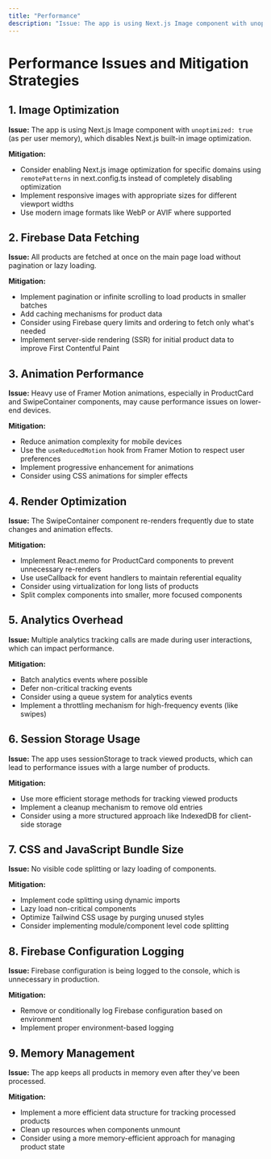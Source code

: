 ```yaml
---
title: "Performance"
description: "Issue: The app is using Next.js Image component with unoptimized: true (as per user memory), which disables Next.js built-in image optimization."
---
```


# Performance Issues and Mitigation Strategies

## 1. Image Optimization

**Issue:** The app is using Next.js Image component with `unoptimized: true` (as per user memory), which disables Next.js built-in image optimization.

**Mitigation:**
- Consider enabling Next.js image optimization for specific domains using `remotePatterns` in next.config.ts instead of completely disabling optimization
- Implement responsive images with appropriate sizes for different viewport widths
- Use modern image formats like WebP or AVIF where supported

## 2. Firebase Data Fetching

**Issue:** All products are fetched at once on the main page load without pagination or lazy loading.

**Mitigation:**
- Implement pagination or infinite scrolling to load products in smaller batches
- Add caching mechanisms for product data
- Consider using Firebase query limits and ordering to fetch only what's needed
- Implement server-side rendering (SSR) for initial product data to improve First Contentful Paint

## 3. Animation Performance

**Issue:** Heavy use of Framer Motion animations, especially in ProductCard and SwipeContainer components, may cause performance issues on lower-end devices.

**Mitigation:**
- Reduce animation complexity for mobile devices
- Use the `useReducedMotion` hook from Framer Motion to respect user preferences
- Implement progressive enhancement for animations
- Consider using CSS animations for simpler effects

## 4. Render Optimization

**Issue:** The SwipeContainer component re-renders frequently due to state changes and animation effects.

**Mitigation:**
- Implement React.memo for ProductCard components to prevent unnecessary re-renders
- Use useCallback for event handlers to maintain referential equality
- Consider using virtualization for long lists of products
- Split complex components into smaller, more focused components

## 5. Analytics Overhead

**Issue:** Multiple analytics tracking calls are made during user interactions, which can impact performance.

**Mitigation:**
- Batch analytics events where possible
- Defer non-critical tracking events
- Consider using a queue system for analytics events
- Implement a throttling mechanism for high-frequency events (like swipes)

## 6. Session Storage Usage

**Issue:** The app uses sessionStorage to track viewed products, which can lead to performance issues with a large number of products.

**Mitigation:**
- Use more efficient storage methods for tracking viewed products
- Implement a cleanup mechanism to remove old entries
- Consider using a more structured approach like IndexedDB for client-side storage

## 7. CSS and JavaScript Bundle Size

**Issue:** No visible code splitting or lazy loading of components.

**Mitigation:**
- Implement code splitting using dynamic imports
- Lazy load non-critical components
- Optimize Tailwind CSS usage by purging unused styles
- Consider implementing module/component level code splitting

## 8. Firebase Configuration Logging

**Issue:** Firebase configuration is being logged to the console, which is unnecessary in production.

**Mitigation:**
- Remove or conditionally log Firebase configuration based on environment
- Implement proper environment-based logging

## 9. Memory Management

**Issue:** The app keeps all products in memory even after they've been processed.

**Mitigation:**
- Implement a more efficient data structure for tracking processed products
- Clean up resources when components unmount
- Consider using a more memory-efficient approach for managing product state
